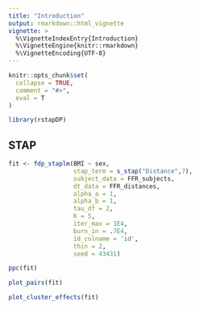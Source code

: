 ```yaml
---
title: "Introduction"
output: rmarkdown::html_vignette
vignette: >
  %\VignetteIndexEntry{Introduction}
  %\VignetteEngine{knitr::rmarkdown}
  %\VignetteEncoding{UTF-8}
---
```


```r
knitr::opts_chunk$set(
  collapse = TRUE,
  comment = "#>",
  eval = T
)
```

```r
library(rstapDP)
```

## STAP


```r
fit <- fdp_staplm(BMI ~ sex,
                  stap_term = s_stap("Distance",7),
                  subject_data = FFR_subjects,
                  dt_data = FFR_distances,
                  alpha_a = 1, 
                  alpha_b = 1,
                  tau_df = 2,
                  K = 5,
                  iter_max = 1E4,
                  burn_in = .7E4,
                  id_colname = 'id',
                  thin = 2,
                  seed = 43431)
```


```r
ppc(fit)
```


```r
plot_pairs(fit)
```


```r
plot_cluster_effects(fit)
```


